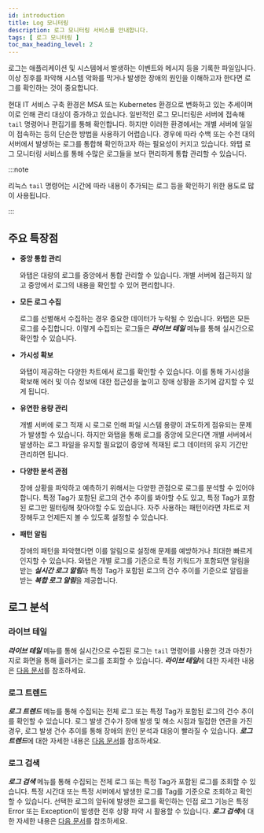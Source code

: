 ```yaml
---
id: introduction
title: Log 모니터링
description: 로그 모니터링 서비스를 안내합니다. 
tags: [ 로그 모니터링 ]
toc_max_heading_level: 2
---
```


로그는 애플리케이션 및 시스템에서 발생하는 이벤트와 메시지 등을 기록한 파일입니다. 이상 징후를 파악해 시스템 악화를 막거나 발생한 장애의 원인을 이해하고자 한다면 로그를 확인하는 것이 중요합니다. 

현대 IT 서비스 구축 환경은 MSA 또는 Kubernetes 환경으로 변화하고 있는 추세이며 이로 인해 관리 대상이 증가하고 있습니다. 일반적인 로그 모니터링은 서버에 접속해 `tail` 명령어나 편집기를 통해 확인합니다. 하지만 이러한 환경에서는 개별 서버에 일일이 접속하는 등의 단순한 방법을 사용하기 어렵습니다. 경우에 따라 수백 또는 수천 대의 서버에서 발생하는 로그를 통합해 확인하고자 하는 필요성이 커지고 있습니다. 와탭 로그 모니터링 서비스를 통해 수많은 로그들을 보다 편리하게 통합 관리할 수 있습니다.

:::note

리눅스 `tail` 명령어는 시간에 따라 내용이 추가되는 로그 등을 확인하기 위한 용도로 많이 사용됩니다.

:::

## 주요 특장점

* **중앙 통합 관리**

  와탭은 대량의 로그를 중앙에서 통합 관리할 수 있습니다. 개별 서버에 접근하지 않고 중앙에서 로그의 내용을 확인할 수 있어 편리합니다. 

* **모든 로그 수집**

  로그를 선별해서 수집하는 경우 중요한 데이터가 누락될 수 있습니다. 와탭은 모든 로그를 수집합니다. 이렇게 수집되는 로그들은 ***라이브 테일*** 메뉴를 통해 실시간으로 확인할 수 있습니다.

* **가시성 확보**

  와탭이 제공하는 다양한 차트에서 로그를 확인할 수 있습니다. 이를 통해 가시성을 확보해 에러 및 이슈 정보에 대한 접근성을 높이고 장애 상황을 조기에 감지할 수 있게 됩니다.

* **유연한 용량 관리**

  개별 서버에 로그 적재 시 로그로 인해 파일 시스템 용량이 과도하게 점유되는 문제가 발생할 수 있습니다. 하지만 와탭을 통해 로그를 중앙에 모은다면 개별 서버에서 발생하는 로그 파일을 유지할 필요없이 중앙에 적재된 로그 데이터의 유지 기간만 관리하면 됩니다. 

* **다양한 분석 관점**

  장애 상황을 파악하고 예측하기 위해서는 다양한 관점으로 로그를 분석할 수 있어야 합니다. 특정 Tag가 포함된 로그의 건수 추이를 봐야할 수도 있고, 특정 Tag가 포함된 로그만 필터링해 찾아야할 수도 있습니다. 자주 사용하는 패턴이라면 차트로 저장해두고 언제든지 볼 수 있도록 설정할 수 있습니다.

* **패턴 알림**

  장애의 패턴을 파악했다면 이를 알림으로 설정해 문제를 예방하거나 최대한 빠르게 인지할 수 있습니다. 와탭은 개별 로그를 기준으로 특정 키워드가 포함되면 알림을 받는 ***실시간 로그 알림***과 특정 Tag가 포함된 로그의 건수 추이를 기준으로 알림을 받는 ***복합 로그 알림***을 제공합니다.

## 로그 분석

### 라이브 테일

***라이브 테일*** 메뉴를 통해 실시간으로 수집된 로그는 `tail` 명령어를 사용한 것과 마찬가지로 화면을 통해 흘러가는 로그를 조회할 수 있습니다. ***라이브 테일***에 대한 자세한 내용은 [다음 문서](log-lt)를 참조하세요.

### 로그 트렌드

***로그 트렌드*** 메뉴를 통해 수집되는 전체 로그 또는 특정 Tag가 포함된 로그의 건수 추이를 확인할 수 있습니다. 로그 발생 건수가 장애 발생 및 해소 시점과 밀접한 연관을 가진 경우, 로그 발생 건수 추이를 통해 장애의 원인 분석과 대응이 빨라질 수 있습니다. ***로그 트렌드***에 대한 자세한 내용은 [다음 문서](log-exp)를 참조하세요.

### 로그 검색

***로그 검색*** 메뉴를 통해 수집되는 전체 로그 또는 특정 Tag가 포함된 로그를 조회할 수 있습니다. 특정 시간대 또는 특정 서버에서 발생한 로그를 Tag를 기준으로 조회하고 확인할 수 있습니다. 선택한 로그의 앞뒤에 발생한 로그를 확인하는 인접 로그 기능은 특정 Error 또는 Exception이 발생한 전후 상황 파악 시 활용할 수 있습니다. ***로그 검색***에 대한 자세한 내용은 [다음 문서](log-search)를 참조하세요.


<!-- 

로그는 애플리케이션 실행 중 발생하는 이벤트와 메시지 등을 기록한 파일입니다. 애플리케이션 활동과 발생한 이슈의 원인을 이해하려면 로그 파일을 살펴봐야 합니다.

일반적인 로그 모니터링은 서버에 접속해 `tail` 명령어나 편집기를 통해 확인합니다. 하지만 다수의 애플리케이션이 분산되어 구성된 MSA 혹은 대량의 로그가 발생한 경우는 그런 단순한 방법을 사용하기 어렵습니다.

와탭 로그 모니터링 서비스를 통해 다양하고 수많은 로그들을 보다 편리하게 통합 관리하고 활용할 수 있습니다.

로그 통합

서버에 출력되는 로그를 확인하기 위해 터미널을 통해 개별 서버에 접근하는 불편함을 감수해야 합니다. 그러나 로그 통합 시스템을 구축하면 개별 서버에 접근하지 않고 중앙에서 로그의 내용을 확인할 수 있어 편의성이 확보됩니다. 또한 화면을 통해 로그 확인이 가능해지는 것만으로 에러 및 이슈 정보에 대한 접근성을 높여 장애 조기 감지 효과를 얻을 수 있습니다. 

특히 다수의 분산된 애플리케이션으로 구성된 MSA 환경 혹은 Kubernetes 환경의 경우 로그 통합으로 개별 서버나 컨테이너에 일일이 접속해야 하는 번거로움을 최소화할 수 있습니다. 그렇기에 로그 통합이 필수적인 요소가 되고 있습니다.

개별 서버에 로그를 적재할 경우 로그로 인해 파일 시스템 용량이 과도하게 점유될 수 있습니다. 최대 적재 용량 제한 등을 통해 일정 크기를 초과하지 않도록 하는 등의 조치가 필요합니다. 

하지만 로그를 중앙에 모은다면 개별 서버에 로그 파일을 유지하지 않아도 되므로 중앙에 적재된 로그 데이터의 유지 기간만을 관리하면 됩니다.


로그 분석

실시간으로 수집된 로그는 `tail` 명령어를 사용한 것과 마찬가지로 화면을 통해 흘러가는 로그를 조회할 수 있습니다. 

통계 목적으로 로그를 분류하여 특정 단위로 발생하는 로그 발생 건수 추이를 확인할 수 있습니다. 로그 발생 건수가 장애 발생 및 해소 시점과 밀접한 연관을 가진 경우 로그 발생 건수 추이를 통해 이를 확인할 수 있습니다. 

로그 파서를 등록해 특정 조건의 키워드로 대량의 로그를 빠르게 탐색하고 원하는 로그를 조회할 수 있습니다.

-->